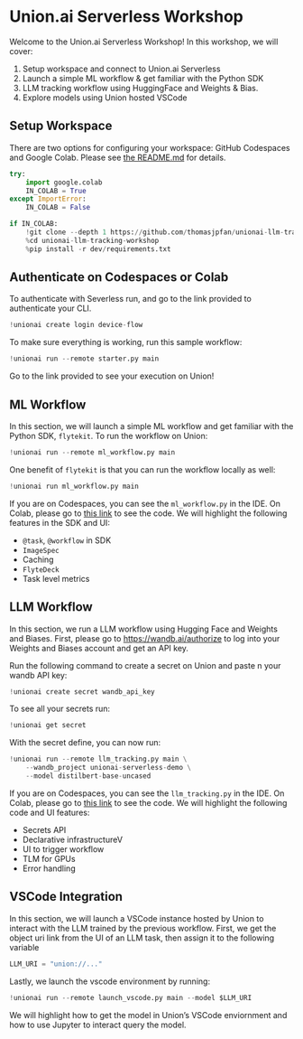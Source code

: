 # Union.ai Serverless Workshop

Welcome to the Union.ai Serverless Workshop! In this workshop, we will cover:

1. Setup workspace and connect to Union.ai Serverless
2. Launch a simple ML workflow & get familiar with the Python SDK
3. LLM tracking workflow using HuggingFace and Weights & Bias.
4. Explore models using Union hosted VSCode

## Setup Workspace

There are two options for configuring your workspace: GitHub Codespaces and Google Colab. Please see [the README.md](https://github.com/thomasjpfan) for details.

```python
try:
    import google.colab
    IN_COLAB = True
except ImportError:
    IN_COLAB = False

if IN_COLAB:
    !git clone --depth 1 https://github.com/thomasjpfan/unionai-llm-tracking-workshop.git
    %cd unionai-llm-tracking-workshop
    %pip install -r dev/requirements.txt
```

## Authenticate on Codespaces or Colab

To authenticate with Severless run, and go to the link provided to authenticate your CLI.

```python
!unionai create login device-flow
```

To make sure everything is working, run this sample workflow:

```python
!unionai run --remote starter.py main
```

Go to the link provided to see your execution on Union!

## ML Workflow

In this section, we will launch a simple ML workflow and get familiar with the Python SDK, `flytekit`. To run the
workflow on Union:

```python
!unionai run --remote ml_workflow.py main
```

One benefit of `flytekit` is that you can run the workflow locally as well:

```python
!unionai run ml_workflow.py main
```

If you are on Codespaces, you can see the `ml_workflow.py` in the IDE. On Colab, please go to [this link](https://github.com/thomasjpfan/unionai-llm-tracking-workshop/blob/main/ml_workflow.py) to see the code. We will highlight the following features in the SDK and UI:

- `@task`, `@workflow` in SDK
- `ImageSpec`
- Caching
- `FlyteDeck`
- Task level metrics

## LLM Workflow

In this section, we run a LLM workflow using Hugging Face and Weights and Biases. First, please go to [https://wandb.ai/authorize](https://wandb.ai/authorize) to log into your Weights and Biases account and get an API key.

Run the following command to create a secret on Union and paste n your wandb API key:

```python
!unionai create secret wandb_api_key
```

To see all your secrets run:

```python
!unionai get secret
```

With the secret define, you can now run:

```python
!unionai run --remote llm_tracking.py main \
    --wandb_project unionai-serverless-demo \
    --model distilbert-base-uncased
```


If you are on Codespaces, you can see the `llm_tracking.py` in the IDE. On Colab, please go to [this link](https://github.com/thomasjpfan/unionai-llm-tracking-workshop/blob/main/llm_tracking.py) to see the code. We will highlight the following code and UI features:

- Secrets API
- Declarative infrastructureV
- UI to trigger workflow
- TLM for GPUs
- Error handling

## VSCode Integration

In this section, we will launch a VSCode instance hosted by Union to interact with the LLM trained by the previous workflow. First, we get the object uri link from the UI of an LLM task, then assign it to the following variable

```python
LLM_URI = "union://..."
```

Lastly, we launch the vscode environment by running:

```python
!unionai run --remote launch_vscode.py main --model $LLM_URI
```

We will highlight how to get the model in Union's VSCode enviornment and how to use Jupyter to interact query the model.
